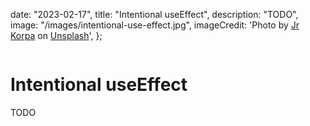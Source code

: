   date: "2023-02-17",
  title: "Intentional useEffect",
  description: "TODO",
  image: "/images/intentional-use-effect.jpg",
  imageCredit:
    'Photo by <a href="https://unsplash.com/@jrkorpa?utm_content=creditCopyText&utm_medium=referral&utm_source=unsplash">Jr Korpa</a> on <a href="https://unsplash.com/photos/pink-and-black-wallpaper-9XngoIpxcEo?utm_content=creditCopyText&utm_medium=referral&utm_source=unsplash">Unsplash</a>',
};

<Image src="/images/intentional-use-effect.jpg" alt="" />

# Intentional useEffect

TODO